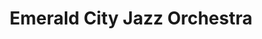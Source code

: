 ---
title: Emerald City Jazz Orchestra
slug: emerald-city-jazz-orchestra-01222025
startDate: 2025-01-22T20:00:00
endDate: 2025-01-22T22:30:00
location: Aurora Borealis
url: https://borealisonaurora.com/event/emerald-city-jazz-orchestra-2/
---